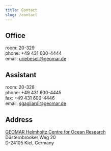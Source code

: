 ```yaml
---
title: Contact
slug: /contact
---
```



<Social size="2em" />

## Office

room: 20-329<br/>
phone: +49 431 600-4444<br/>
email: <uriebesell@geomar.de>

## Assistant

room: 20-328<br/>
phone: +49 431 600-4445<br/>
fax: +49 431 600-4446<br/>
email: <sgagliardi@geomar.de>

## Address

[GEOMAR Helmholtz Centre for Ocean Research](https://geomar.de)<br/>
Düsternbrooker Weg 20<br/>
D-24105 Kiel, Germany

<MapEmbed place="Geomar,Düsternbrooker Weg,Kiel,Germany" title="Contact Map" />
